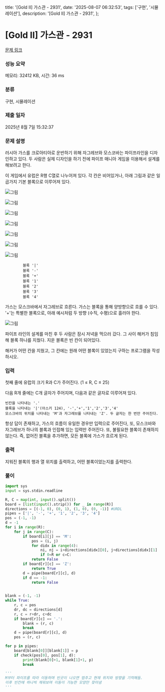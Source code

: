   title: '[Gold II] 가스관 - 2931',
  date: '2025-08-07 06:32:53',
  tags: ['구현', '시뮬레이션'],
  description: '[Gold II] 가스관 - 2931',
};

# [Gold II] 가스관 - 2931 

[문제 링크](https://www.acmicpc.net/problem/2931) 

### 성능 요약

메모리: 32412 KB, 시간: 36 ms

### 분류

구현, 시뮬레이션

### 제출 일자

2025년 8월 7일 15:32:37

### 문제 설명

러시아 가스를 크로아티아로 운반하기 위해 자그레브와 모스코바는 파이프라인을 디자인하고 있다. 두 사람은 실제 디자인을 하기 전에 파이프 매니아 게임을 이용해서 설계를 해보려고 한다.

이 게임에서 유럽은 R행 C열로 나누어져 있다. 각 칸은 비어있거나, 아래 그림과 같은 일곱가지 기본 블록으로 이루어져 있다.

	
		
			

![그림](https://upload.acmicpc.net/3a92cfe2-8d8f-4059-b4e1-1d23b2e7df12/-/crop/73x118/29,0/-/preview/)

			

![그림](https://upload.acmicpc.net/3a92cfe2-8d8f-4059-b4e1-1d23b2e7df12/-/crop/127x118/168,0/-/preview/)

			

![그림](https://upload.acmicpc.net/3a92cfe2-8d8f-4059-b4e1-1d23b2e7df12/-/crop/116x118/339,0/-/preview/)

			

![그림](https://upload.acmicpc.net/3a92cfe2-8d8f-4059-b4e1-1d23b2e7df12/-/crop/91x118/519,0/-/preview/)

			

![그림](https://upload.acmicpc.net/3a92cfe2-8d8f-4059-b4e1-1d23b2e7df12/-/crop/90x118/685,0/-/preview/)

			

![그림](https://upload.acmicpc.net/3a92cfe2-8d8f-4059-b4e1-1d23b2e7df12/-/crop/89x118/853,0/-/preview/)

			

![그림](https://upload.acmicpc.net/3a92cfe2-8d8f-4059-b4e1-1d23b2e7df12/-/crop/90x118/1018,0/-/preview/)

		
		
			블록 '|'
			블록 '-'
			블록 '+'
			블록 '1'
			블록 '2'
			블록 '3'
			블록 '4'
		
	

가스는 모스크바에서 자그레브로 흐른다. 가스는 블록을 통해 양방향으로 흐를 수 있다. '+'는 특별한 블록으로, 아래 예시처럼 두 방향 (수직, 수평)으로 흘러야 한다.

![그림](https://upload.acmicpc.net/66956a75-fdf1-4706-923d-cb2794fc0ab9/-/preview/)

파이프 라인의 설계를 마친 후 두 사람은 잠시 저녁을 먹으러 갔다. 그 사이 해커가 침임해 블록 하나를 지웠다. 지운 블록은 빈 칸이 되어있다.

해커가 어떤 칸을 지웠고, 그 칸에는 원래 어떤 블록이 있었는지 구하는 프로그램을 작성하시오.

### 입력 

 첫째 줄에 유럽의 크기 R과 C가 주어진다. (1 ≤ R, C ≤ 25)

다음 R개 줄에는 C개 글자가 주어지며, 다음과 같은 글자로 이루어져 있다.

	빈칸을 나타내는 '.'
	블록을 나타내는 '|'(아스키 124), '-','+','1','2','3','4'
	모스크바의 위치를 나타내는 'M'과 자그레브를 나타내는 'Z'. 두 글자는 한 번만 주어진다.

항상 답이 존재하고, 가스의 흐름이 유일한 경우만 입력으로 주어진다, 또, 모스크바와 자그레브가 하나의 블록과 인접해 있는 입력만 주어진다. 또, 불필요한 블록이 존재하지 않는다. 즉, 없어진 블록을 추가하면, 모든 블록에 가스가 흐르게 된다.

### 출력 

 지워진 블록의 행과 열 위치를 출력하고, 어떤 블록이었는지를 출력한다.

### 풀이
```python
import sys
input = sys.stdin.readline

R, C = map(int, input().split())
board = [list(input().strip()) for _ in range(R)]
directions = [(-1, 0), (0, 1), (1, 0), (0, -1)] #URDL
pipes = ['|', '-', '+', '1', '2', '3', '4']
pos = (-1, -1)
d = -1
for i in range(R):
    for j in range(C):
        if board[i][j] == 'M':
            pos = (i, j)
            for didx in range(4):
                ni, nj = i+directions[didx][0], j+directions[didx][1]
                if 0=R or c=C:
            return False
        if board[r][c] == 'Z':
            return True
        d = pipe(board[r][c], d)
        if d == -1:
            return False
        

blank = (-1, -1)
while True:
    r, c = pos
    dr, dc = directions[d]
    r, c = r+dr, c+dc
    if board[r][c] == '.':
        blank = (r, c)
        break
    d = pipe(board[r][c], d)
    pos = (r, c)

for p in pipes:
    board[blank[0]][blank[1]] = p
    if check(pos[0], pos[1], d):
        print(blank[0]+1, blank[1]+1, p)
        break

'''
M부터 파이프를 따라 이동하며 빈곳이 나오면 멈추고 현재 위치와 방향을 기억해둠.
이후 빈칸에 하나씩 채워보며 이동이 가능한 모양만 찾아냄
'''
```